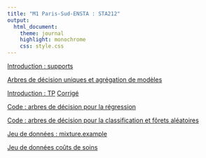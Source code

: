 ```yaml
---
title: "M1 Paris-Sud-ENSTA : STA212"
output:
  html_document:
    theme: journal
    highlight: monochrome
    css: style.css
---
```


[Introduction : supports](http://masedki.github.io/enseignements/sta212/intro_slides.pdf)

[Arbres de décision uniques et agrégation de modèles](http://masedki.github.io/enseignements/pdfs/arbres_agregation.pdf)

[Introduction : TP](http://masedki.github.io/enseignements/sta212/tp_intro.pdf) 
[Corrigé](http://masedki.github.io/enseignements/sta212/tp_intro.R)

[Code : arbres de décision  pour la régression](http://masedki.github.io/enseignements/rcode/rpart_insurance.R)

[Code : arbres de décision  pour la classification et fôrets aléatoires](http://masedki.github.io/enseignements/rcode/rpart_pima.R)

[Jeu de données : mixture.example](http://masedki.github.io/enseignements/datasets/mixture_example.rda)

[Jeu de données coûts de soins](http://masedki.github.io/enseignements/datasets/insurance.rda)